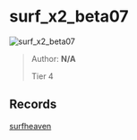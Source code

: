 
# surf_x2_beta07

![surf_x2_beta07](https://raw.githubusercontent.com/Sayt123/SurfMapPics/Maps-and-bonuses/csgo/surf_x2_beta07.jpg)

> Author: **N/A**
>
> Tier 4

## Records

[surfheaven](https://surfheaven.eu/map/surf_x2_beta07)

